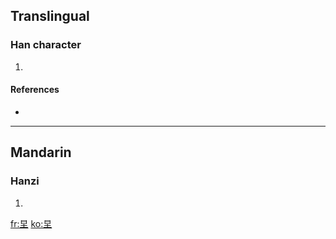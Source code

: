 ==Translingual==

===Han character===
{{Han char|rn=32|rad=土|as=04|sn=7|four=|canj=日土 (AG)}}

# {{defn|Han|sort=土04}}

====References====
* {{Han ref|kx=0224.200|dkj=04904|dj=0459.080|hdz=10422.160|uh=573C|ud=22332}}

----

==Mandarin==

===Hanzi===
{{cmn-hanzi|pin=[[jī]] ([[ji1]]), [[niè]] ([[nie4]])|wg=chi<sup>1</sup>, nieh<sup>4</sup>}}

# {{defn|Mandarin}}

[[fr:圼]]
[[ko:圼]]